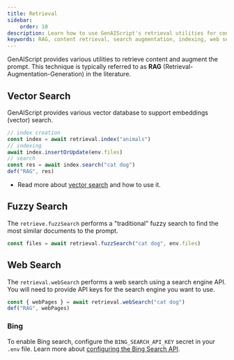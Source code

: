 ```yaml
---
title: Retrieval
sidebar:
    order: 10
description: Learn how to use GenAIScript's retrieval utilities for content search and prompt augmentation with RAG techniques.
keywords: RAG, content retrieval, search augmentation, indexing, web search, Azure AI Search
---
```



GenAIScript provides various utilities to retrieve content and augment the prompt.
This technique is typically referred to as **RAG** (Retrieval-Augmentation-Generation) in the literature.

## Vector Search

GenAIScript provides various vector database to support embeddings (vector) search.

```js
// index creation
const index = await retrieval.index("animals")
// indexing
await index.insertOrUpdate(env.files)
// search
const res = await index.search("cat dog")
def("RAG", res)
```

- Read more about [vector search](./vector-search) and how to use it.

## Fuzzy Search

The `retrieve.fuzzSearch` performs a "traditional" fuzzy search to find the most similar documents to the prompt.

```js
const files = await retrieval.fuzzSearch("cat dog", env.files)
```

## Web Search

The `retrieval.webSearch` performs a web search using a search engine API. You will need to provide API keys for the search engine you want to use.

```js
const { webPages } = await retrieval.webSearch("cat dog")
def("RAG", webPages)
```

### Bing

To enable Bing search, configure the `BING_SEARCH_API_KEY` secret in your `.env` file. Learn more about [configuring the Bing Search API](https://www.microsoft.com/en-us/bing/apis/bing-web-search-api).
